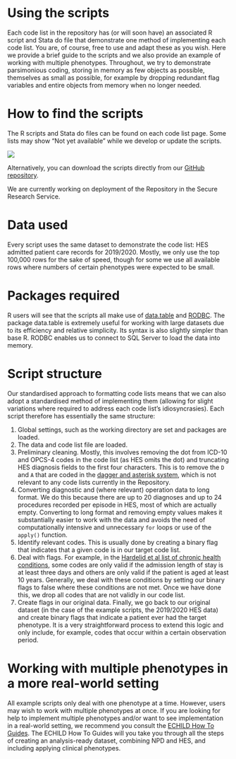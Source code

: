 # Using the scripts {.unnumbered}

Each code list in the repository has (or will soon have) an associated R script and Stata do file that demonstrate one method of implementing each code list. You are, of course, free to use and adapt these as you wish. Here we provide a brief guide to the scripts and we also provide an example of working with multiple phenotypes. Throughout, we try to demonstrate parsimonious coding, storing in memory as few objects as possible, themselves as small as possible, for example by dropping redundant flag variables and entire objects from memory when no longer needed. 

# How to find the scripts

The R scripts and Stata do files can be found on each code list page. Some lists may show "Not yet available" while we develop or update the scripts.

![](static/download_script.png){fig-alt="A screenshot with a red arrow showing where to download a code list's R script."}

Alternatively, you can download the scripts directly from our [GitHub repository](https://github.com/UCL-ECHILD/phenotype-code-lists){target="_blank"}.

We are currently working on deployment of the Repository in the Secure Research Service.

# Data used

Every script uses the same dataset to demonstrate the code list: HES admitted patient care records for 2019/2020. Mostly, we only use the top 100,000 rows for the sake of speed, though for some we use all available rows where numbers of certain phenotypes were expected to be small.

# Packages required

R users will see that the scripts all make use of [data.table](https://cran.r-project.org/web/packages/data.table/index.html){target="_blank"} and [RODBC](https://cran.r-project.org/web/packages/RODBC/index.html){target="_blank"}. The package data.table is extremely useful for working with large datasets due to its efficiency and relative simplicity. Its syntax is also slightly simpler than base R. RODBC enables us to connect to SQL Server to load the data into memory. 

# Script structure

Our standardised approach to formatting code lists means that we can also adopt a standardised method of implementing them (allowing for slight variations where required to address each code list's idiosyncrasies). Each script therefore has essentially the same structure:

1. Global settings, such as the working directory are set and packages are loaded.
2. The data and code list file are loaded.
3. Preliminary cleaning. Mostly, this involves removing the dot from ICD-10 and OPCS-4 codes in the code list (as HES omits the dot) and truncating HES diagnosis fields to the first four characters. This is to remove the `D` and `A` that are coded in the [dagger and asterisk system](https://code.echild.ac.uk/primer#special-characters-asterisks-and-daggers), which is not relevant to any code lists currently in the Repository.
4. Converting diagnostic and (where relevant) operation data to long format. We do this because there are up to 20 diagnoses and up to 24 procedures recorded per episode in HES, most of which are actually empty. Converting to long format and removing empty values makes it substantially easier to work with the data and avoids the need of computationally intensive and unnecessary `for` loops or use of the `apply()` function.
5. Identify relevant codes. This is usually done by creating a binary flag that indicates that a given code is in our target code list.
6. Deal with flags. For example, in the [Hardelid et al list of chronic health conditions](chc_hardelid_v1.qmd), some codes are only valid if the admission length of stay is at least three days and others are only valid if the patient is aged at least 10 years. Generally, we deal with these conditions by setting our binary flags to false where these conditions are not met. Once we have done this, we drop all codes that are not validly in our code list.
7. Create flags in our original data. Finally, we go back to our original dataset (in the case of the example scripts, the 2019/2020 HES data) and create binary flags that indicate a patient ever had the target phenotype. It is a very straightforward process to extend this logic and only include, for example, codes that occur within a certain observation period.

# Working with multiple phenotypes in a more real-world setting

All example scripts only deal with one phenotype at a time. However, users may wish to work with multiple phenotypes at once. If you are looking for help to implement multiple phenotypes and/or want to see implementation in a real-world setting, we recommend you consult the [ECHILD How To Guides](https://howto.echild.ac.uk/){target="_blank"}. The ECHILD How To Guides will you take you through all the steps of creating an analysis-ready dataset, combining NPD and HES, and including applying clinical phenotypes.
